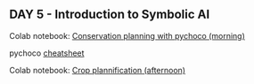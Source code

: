 ## DAY 5 - Introduction to Symbolic AI {.unnumbered}

Colab notebook: [Conservation planning with pychoco (morning)](https://colab.research.google.com/drive/1Cpm0mN0Qv-TJiJGg_cAfZWivHa44Ba_5#scrollTo=RrKH831IiBm2)


pychoco [cheatsheet](https://raw.githubusercontent.com/AI-ecol/conservation_planning_practice_resources/refs/heads/master/pychoco-cheatsheet.pdf) 

Colab notebook: [Crop plannification (afternoon)](https://colab.research.google.com/drive/1tJv8NhVG3l60N0m5x_KQHh65VWRpJLPJ?usp=sharing)